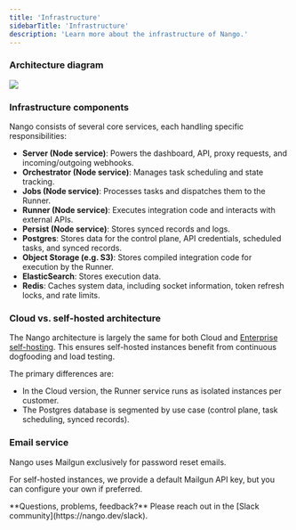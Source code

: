 ```yaml
---
title: 'Infrastructure'
sidebarTitle: 'Infrastructure'
description: 'Learn more about the infrastructure of Nango.'
---
```


### Architecture diagram

<Frame caption="Nango's infrastructure components">
  <img src="/images/nango-architecture.png" />
</Frame>

### Infrastructure components

Nango consists of several core services, each handling specific responsibilities:

- **Server (Node service)**: Powers the dashboard, API, proxy requests, and incoming/outgoing webhooks.
- **Orchestrator (Node service)**: Manages task scheduling and state tracking.
- **Jobs (Node service)**: Processes tasks and dispatches them to the Runner.
- **Runner (Node service)**: Executes integration code and interacts with external APIs.
- **Persist (Node service)**: Stores synced records and logs.
- **Postgres**: Stores data for the control plane, API credentials, scheduled tasks, and synced records.
- **Object Storage (e.g. S3)**: Stores compiled integration code for execution by the Runner.
- **ElasticSearch**: Stores execution data.
- **Redis**: Caches system data, including socket information, token refresh locks, and rate limits.

### Cloud vs. self-hosted architecture

The Nango architecture is largely the same for both Cloud and [Enterprise self-hosting](/guides/self-hosting/enterprise-self-hosting). This ensures self-hosted instances benefit from continuous dogfooding and load testing.

The primary differences are:
- In the Cloud version, the Runner service runs as isolated instances per customer.
- The Postgres database is segmented by use case (control plane, task scheduling, synced records).

### Email service

Nango uses Mailgun exclusively for password reset emails. 

For self-hosted instances, we provide a default Mailgun API key, but you can configure your own if preferred.

<Tip>
**Questions, problems, feedback?** Please reach out in the [Slack community](https://nango.dev/slack).
</Tip>